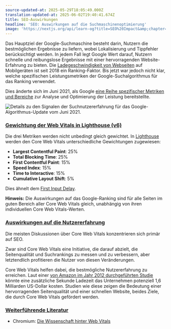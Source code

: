 ```yaml
---
source-updated-at: 2025-05-29T18:05:49.000Z
translation-updated-at: 2025-06-02T19:40:41.674Z
title: SEO-Auswirkungen
headline: 'SEO: Auswirkungen auf die Suchmaschinenoptimierung'
image: 'https://nextjs.org/api/learn-og?title=SEO%20Impact&amp;chapter=21'
---
```


Das Hauptziel der Google-Suchmaschine besteht darin, Nutzern die bestmöglichen Ergebnisse zu liefern, wobei Lokalisierung und Tippfehler berücksichtigt werden. In jedem Fall legt Google Wert darauf, Nutzern schnelle und reibungslose Ergebnisse mit einer hervorragenden Website-Erfahrung zu bieten. Die [Ladegeschwindigkeit von Webseiten](https://developers.google.com/web/updates/2018/07/search-ads-speed) auf Mobilgeräten ist seit 2018 ein Ranking-Faktor. Bis jetzt war jedoch nicht klar, welche spezifischen Leistungsmetriken der Google-Suchalgorithmus für das Ranking verwendet.

Dies änderte sich im Juni 2021, als Google [eine Reihe spezifischer Metriken und Bereiche](https://developers.google.com/search/blog/2021/04/more-details-page-experience) zur Analyse und Optimierung der Leistung bereitstellte.

![Details zu den Signalen der Suchnutzererfahrung für das Google-Algorithmus-Update vom Juni 2021.](https://h8DxKfmAPhn8O0p3.public.blob.vercel-storage.com/learn/pages-router/seo/page-experience.png)

### [Gewichtung der Web Vitals in Lighthouse (v6)](#lighthouse-v6-weights-for-vitals)

Die drei Metriken werden nicht unbedingt gleich gewichtet. In [Lighthouse](https://developers.google.com/web/tools/lighthouse) werden den Core Web Vitals unterschiedliche Gewichtungen zugewiesen:

*   **Largest Contentful Paint**: 25%
*   **Total Blocking Time**: 25%
*   **First Contentful Paint**: 15%
*   **Speed Index**: 15%
*   **Time to Interactive**: 15%
*   **Cumulative Layout Shift**: 5%

Dies ähnelt dem [First Input Delay](/learn/seo/fid).

**Hinweis:** Die Auswirkungen auf das Google-Ranking sind für alle Seiten im guten Bereich aller Core Web Vitals gleich, unabhängig von ihren individuellen Core Web Vitals-Werten.

### [Auswirkungen auf die Nutzererfahrung](#ux-impact)

Die meisten Diskussionen über Core Web Vitals konzentrieren sich primär auf SEO.

Zwar sind Core Web Vitals eine Initiative, die darauf abzielt, die Seitenqualität und Suchrankings zu messen und zu verbessern, aber letztendlich profitieren die Nutzer von diesen Veränderungen.

Core Web Vitals helfen dabei, die bestmögliche Nutzererfahrung zu erreichen. Laut einer [von Amazon im Jahr 2012 durchgeführten Studie](https://www.fastcompany.com/1825005/how-one-second-could-cost-amazon-16-billion-sales) könnte eine zusätzliche Sekunde Ladezeit das Unternehmen potenziell 1,6 Milliarden US-Dollar kosten. Studien wie diese zeigen die Bedeutung einer hervorragenden Seitenqualität und einer schnellen Website, beides Ziele, die durch Core Web Vitals gefördert werden.

### [Weiterführende Literatur](#further-reading)

*   Chromium: [Die Wissenschaft hinter Web Vitals](https://blog.chromium.org/2020/05/the-science-behind-web-vitals.html)